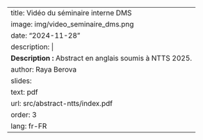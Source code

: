 ---
title: Vidéo du séminaire interne DMS
image: img/video_seminaire_dms.png
date: "2024-11-28"
description: |
  <b>Description :</b> Abstract en anglais soumis à NTTS 2025.
author: Raya Berova
slides:
  text: pdf
  url: src/abstract-ntts/index.pdf
order: 3
lang: fr-FR
---